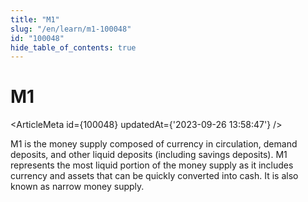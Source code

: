 ```yaml
---
title: "M1"
slug: "/en/learn/m1-100048"
id: "100048"
hide_table_of_contents: true
---
```



# M1

<ArticleMeta id={100048} updatedAt={'2023-09-26 13:58:47'} />
<div className='border-solid border-b border-t-0 my-4 border-[var(--ifm-color-gray-300)]' />

M1 is the money supply composed of currency in circulation, demand deposits, and other liquid deposits (including savings deposits). M1 represents the most liquid portion of the money supply as it includes currency and assets that can be quickly converted into cash. It is also known as narrow money supply.
